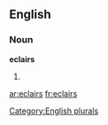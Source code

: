 
==English==

===Noun===
'''eclairs'''

# {{plural of|[[eclair]]}}

{{anagrams:en/aceilrs}}
[[Category:English plurals]]

[[ar:eclairs]]
[[fr:eclairs]]
